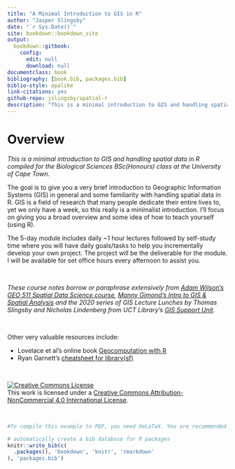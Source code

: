 ```yaml
--- 
title: "A Minimal Introduction to GIS in R"
author: "Jasper Slingsby"
date: "`r Sys.Date()`"
site: bookdown::bookdown_site
output: 
  bookdown::gitbook:
    config:
      edit: null
      download: null
documentclass: book
bibliography: [book.bib, packages.bib]
biblio-style: apalike
link-citations: yes
github-repo: jslingsby/spatial-r
description: "This is a minimal introduction to GIS and handling spatial data in R compiled for the Biological Sciences BSc(Honours) class at the University of Cape Town."
---
```


# Overview

_This is a minimal introduction to GIS and handling spatial data in R compiled for the Biological Sciences BSc(Honours) class at the University of Cape Town._

The goal is to give you a very brief introduction to Geographic Information Systems (GIS) in general and some familiarity with handling spatial data in R. GIS is a field of research that many people dedicate their entire lives to, yet we only have a week, so this really is a minimalist introduction. I'll focus on giving you a broad overview and some idea of how to teach yourself (using R).

The 5-day module includes daily ~1 hour lectures followed by self-study time where you will have daily goals/tasks to help you incrementally develop your own project. The project will be the deliverable for the module. I will be available for set office hours every afternoon to assist you.

<br>

_These course notes borrow or paraphrase extensively from [Adam Wilson's GEO 511 Spatial Data Science course](http://adamwilsonlabedu.github.io/GEO511/index.html), [Manny Gimond's Intro to GIS & Spatial Analysis](https://mgimond.github.io/Spatial/index.html) and the 2020 series of GIS Lecture Lunches by Thomas Slingsby and Nicholas Lindenberg from UCT Library's [GIS Support Unit](http://www.lib.uct.ac.za/lib/services/gis-support)._ 

<br>

Other very valuable resources include:

* Lovelace et al's online book [Geocomputation with R](https://geocompr.robinlovelace.net/)
* Ryan Garnett's [cheatsheet for library(sf)](https://github.com/rstudio/cheatsheets/blob/master/sf.pdf)

<br>

<a rel="license" href="http://creativecommons.org/licenses/by-nc/4.0/"><img alt="Creative Commons License" style="border-width:0" src="https://i.creativecommons.org/l/by-nc/4.0/88x31.png" /></a><br />This work is licensed under a <a rel="license" href="http://creativecommons.org/licenses/by-nc/4.0/">Creative Commons Attribution-NonCommercial 4.0 International License</a>.

<br>

```r
#To compile this example to PDF, you need XeLaTeX. You are recommended to install TinyTeX (which includes XeLaTeX): <https://yihui.name/tinytex/>.

# automatically create a bib database for R packages
knitr::write_bib(c(
  .packages(), 'bookdown', 'knitr', 'rmarkdown'
), 'packages.bib')
```
